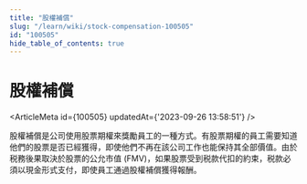```yaml
---
title: "股權補償"
slug: "/learn/wiki/stock-compensation-100505"
id: "100505"
hide_table_of_contents: true
---
```



# 股權補償

<ArticleMeta id={100505} updatedAt={'2023-09-26 13:58:51'} />
<div className='border-solid border-b border-t-0 my-4 border-[var(--ifm-color-gray-300)]' />

股權補償是公司使用股票期權來獎勵員工的一種方式。有股票期權的員工需要知道他們的股票是否已經獲得，即使他們不再在該公司工作也能保持其全部價值。由於税務後果取決於股票的公允市值 (FMV)，如果股票受到税款代扣的約束，税款必須以現金形式支付，即使員工通過股權補償獲得報酬。

